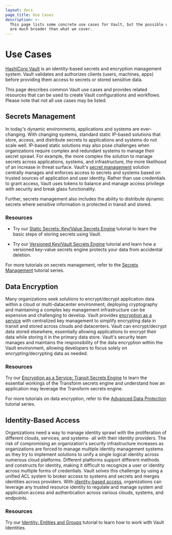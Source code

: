 ```yaml
---
layout: docs
page_title: Use Cases
description: >-
  This page lists some concrete use cases for Vault, but the possible use cases
  are much broader than what we cover.
---
```


# Use Cases

[HashiCorp Vault](/docs/what-is-vault) is an identity-based secrets and encryption management system. Vault validates and authorizes clients (users, machines, apps) before providing them access to secrets or stored sensitive data.

This page describes common Vault use cases and provides related resources that can be used to create Vault configurations and workflows. Please note that not all use cases may be listed.

## Secrets Management

In today's dynamic environments, applications and systems are ever-changing. With changing systems, standard static IP-based solutions that store, access, and distribute secrets to applications and systems do not scale well. IP-based static solutions may also pose challenges when organizations require complex and redundant systems to manage their secret sprawl. For example, the more complex the solution to manage secrets across applications, systems, and infrastructure, the more likelihood of an increase in threat surface. Vault's [secret management](/docs/secrets) solution centrally manages and enforces access to secrets and systems based on trusted sources of application and user identity.  Rather than use credentials to grant access, Vault uses tokens to balance and manage access privilege with security and break glass functionality.

Further, secrets management also includes the ability to distribute dynamic secrets where sensitive information is protected in transit and stored.

### Resources

- Try our [Static Secrets: Key/Value Secrets Engine](https://learn.hashicorp.com/tutorials/vault/static-secrets?in=vault/secrets-management) tutorial to learn the basic steps of storing secrets using Vault.

- Try our [Versioned Key/Vault Secrets Engine](https://learn.hashicorp.com/tutorials/vault/versioned-kv?in=vault/secrets-management) tutorial and learn how a versioned key-value secrets engine protects your data from accidental deletion.

For more tutorials on secrets management, refer to the [Secrets Management](https://learn.hashicorp.com/collections/vault/secrets-management) tutorial series.

## Data Encryption

Many organizations seek solutions to encrypt/decrypt application data within a cloud or multi-datacenter environment; deploying cryptography and maintaining a complex key management infrastructure can be expensive and challenging to develop. Vault provides [encryption as a service](/docs/secrets/transit) with centralized key management to simplify encrypting data in transit and stored across clouds and datacenters. Vault can encrypt/decrypt data stored elsewhere, essentially allowing applications to encrypt their data while storing it in the primary data store. Vault's security team manages and maintains the responsibility of the data encryption within the Vault environment, allowing developers to focus solely on encrypting/decrypting data as needed.

### Resources

Try our [Encryption as a Service: Transit Secrets Engine](https://learn.hashicorp.com/collections/vault/encryption-as-a-service) to learn the essential workings of the Transform secrets engine and understand how an application may leverage the Transform secrets engine.

For more tutorials on data encryption, refer to the [Advanced Data Protection](https://learn.hashicorp.com/collections/vault/adp) tutorial series.


## Identity-Based Access

Organizations need a way to manage identity sprawl with the proliferation of different clouds, services, and systems- all with their identity providers. The risk of compromising an organization's security infrastructure increases as organizations are forced to manage multiple identity management systems as they try to implement solutions to unify a single logical identity across numerous cloud platforms. Different platforms support different methods and constructs for identity, making it difficult to recognize a user or identity across multiple forms of credentials. Vault solves this challenge by using a unified ACL system to broker access to systems and secrets and merges identities across providers. With [identity-based access](/docs/secrets/identity), organizations can leverage any trusted resource identity to regulate and manage system and application access and authentication across various clouds, systems, and endpoints.

### Resources

Try our [Identity: Entities and Groups](https://learn.hashicorp.com/tutorials/vault/identity) tutorial to learn how to work with Vault Identities.

